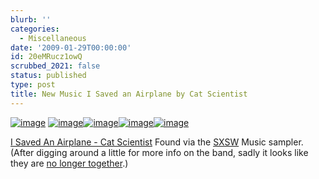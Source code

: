 ```yaml
---
blurb: ''
categories:
  - Miscellaneous
date: '2009-01-29T00:00:00'
id: 20eMRucz1owQ
scrubbed_2021: false
status: published
type: post
title: New Music I Saved an Airplane by Cat Scientist
---
```


[![image](http://www.imeem.com/embedsearch/E6E6E6/)](http://www.imeem.com/)
[![image](http://ads.imeem.com/ads/bannerad/152/10/)](http://ads.imeem.com/ads/banneradclick.ashx?ep=0&ek=ndphHLdmVo)[![image](http://ads.imeem.com/ads/bannerad/153/10/)](http://ads.imeem.com/ads/banneradclick.ashx?ep=1&ek=ndphHLdmVo)[![image](http://ads.imeem.com/ads/bannerad/154/10/)](http://ads.imeem.com/ads/banneradclick.ashx?ep=2&ek=ndphHLdmVo)[![image](http://ads.imeem.com/ads/bannerad/155/10/ndphHLdmVo/)](http://ads.imeem.com/ads/banneradclick.ashx?ep=3&ek=ndphHLdmVo)
  
[I Saved An Airplane - Cat Scientist](http://www.imeem.com/groups/SoSKmJcZ/music/5KvbOj99/cat_scientist_i_saved_an_airplane/)
Found via the [SXSW](http://sxsw.com/) Music sampler. (After
digging around a little for more info on the band, sadly it looks
like they are
[no longer together](http://www.australiancattlegod.com/catscientist.htm).)
